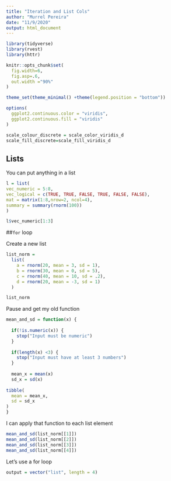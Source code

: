 ```yaml
---
title: "Iteration and List Cols"
author: "Murrel Pereira"
date: "11/9/2020"
output: html_document
---
```


```r
library(tidyverse)
library(rvest)
library(httr)

knitr::opts_chunk$set(
  fig.width=6,
  fig.asp=.6,
  out.width ="90%"
)

theme_set(theme_minimal() +theme(legend.position = "bottom"))

options(
  ggplot2.continuous.color = "viridis",
  ggplot2.continuous.fill = "viridis"
)

scale_colour_discrete = scale_color_viridis_d
scale_fill_discrete=scale_fill_viridis_d
```

## Lists

You can put anything in a list

```r
l = list(
vec_numeric = 5:8,
vec_logical = c(TRUE, TRUE, FALSE, TRUE, FALSE, FALSE),
mat = matrix(1:8,nrow=2, ncol=4),
summary = summary(rnorm(100))
)

l$vec_numeric[1:3]
```

##`for` loop

Create a new list

```r
list_norm =
  list(
    a = rnorm(20, mean = 3, sd = 1),
    b = rnorm(30, mean = 0, sd = 5),
    c = rnorm(40, mean = 10, sd = .2),
    d = rnorm(20, mean = -3, sd = 1)
  )
```

```r
list_norm
```

Pause and get my old function

```r
mean_and_sd = function(x) {
  
  if(!is.numeric(x)) {
    stop("Input must be numeric")
  }
  
  if(length(x) <3) {
    stop("Input must have at least 3 numbers")
  }
  
  mean_x = mean(x)
  sd_x = sd(x)
  
tibble(
  mean = mean_x,
  sd = sd_x
)
}
```

I can apply that function to each list element

```r
mean_and_sd(list_norm[[1]])
mean_and_sd(list_norm[[2]])
mean_and_sd(list_norm[[3]])
mean_and_sd(list_norm[[4]])
```

Let's use a for loop
```r
output = vector("list", length = 4)


```

